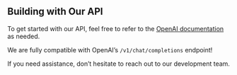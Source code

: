 ## Building with Our API

To get started with our API, feel free to refer to the [OpenAI documentation](https://platform.openai.com/docs) as needed.

We are fully compatible with OpenAI’s `/v1/chat/completions` endpoint!

If you need assistance, don’t hesitate to reach out to our development team.
